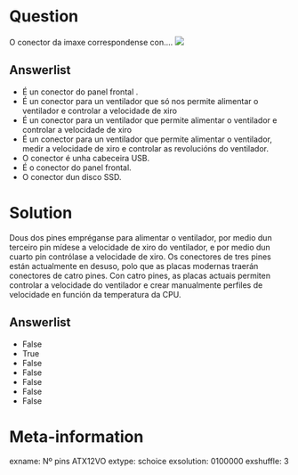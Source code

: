 Question
========
O conector da imaxe correspondense con.... 
![](https://i.paste.pics/KWRW2.png)

Answerlist
----------
*  É un conector do panel frontal .
*  É un conector para un ventilador que só nos permite  alimentar o ventilador e controlar a  velocidade de xiro
*  É un conector para un ventilador que permite alimentar o ventilador e controlar a  velocidade de xiro
*   É un conector para un ventilador que permite  alimentar o ventilador, medir a velocidade de xiro e controlar as revolucións do ventilador.
*  O conector é unha cabeceira USB. 
*  É o conector do panel frontal. 
*  O conector dun disco SSD. 


Solution
========
Dous dos pines empréganse para alimentar o ventilador, por medio dun terceiro pin mídese a velocidade de xiro do ventilador, e por medio dun cuarto pin contrólase a velocidade de xiro. Os conectores de tres pines están actualmente en desuso, polo que as placas modernas traerán conectores de catro pines. Con catro pines, as placas actuais permiten controlar a velocidade do ventilador e crear manualmente perfiles de velocidade en función da temperatura da CPU.

Answerlist
----------
* False
* True
* False
* False
* False
* False
* False


Meta-information
================
exname: Nº pins ATX12VO
extype: schoice
exsolution: 0100000
exshuffle: 3
